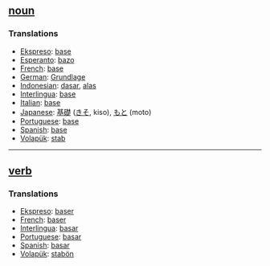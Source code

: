 == [[noun]] == 
=== Translations === 
*[[Ekspreso]]: [[base]]
*[[Esperanto]]: [[bazo]]
*[[French]]: [[base]] 
*[[German]]: [[Grundlage]] 
*[[Indonesian]]: [[dasar]], [[alas]]
*[[Interlingua]]: [[base]] 
*[[Italian]]: [[base]] 
*[[Japanese]]: [[基礎]] ([[きそ]], kiso), [[もと]] (moto)
*[[Portuguese]]: [[base]] 
*[[Spanish]]: [[base]] 
*[[Volapük]]: [[stab]]

----

== [[verb]] == 
=== Translations === 
*[[Ekspreso]]: [[baser]]
*[[French]]: [[baser]] 
*[[Interlingua]]: [[basar]] 
*[[Portuguese]]: [[basar]] 
*[[Spanish]]: [[basar]] 
*[[Volapük]]: [[stabön]]